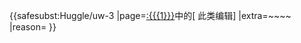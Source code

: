 <div style=clear: both></div>{{<includeonly>safesubst:</includeonly>Huggle/uw-3
|page=[[:{{{1}}}]]中的<span class="plainlinks">[{{{2}}} 此类编辑]</span>
|extra=~~<noinclude></noinclude>~~
|reason={{{reason|移除或清空维基百科页面内的内容或模板}}}
}}<!-- Template:Huggle/warn-delete-3 --><!-- Template:uw-delete3 --><noinclude>

{{Huggle/TemplateNotice|series = uw-delete|s1 = uw-d3|s2 = uw-b3|max = 4im}}


</noinclude>